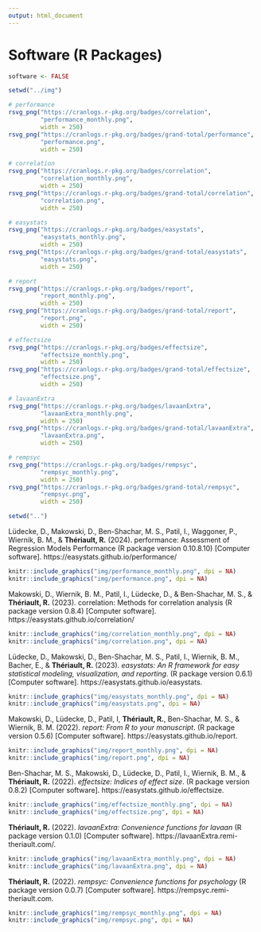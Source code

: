 ```yaml
---
output: html_document
---
```


\scriptsize
\setlength{\parindent}{-0.2in}
\setlength{\leftskip}{0.2in}
\setlength{\parskip}{8pt}

# Software (R Packages)

```r
software <- FALSE
```


```r
setwd("../img")

# performance
rsvg_png("https://cranlogs.r-pkg.org/badges/correlation", 
         "performance_monthly.png",
         width = 250)
rsvg_png("https://cranlogs.r-pkg.org/badges/grand-total/performance", 
         "performance.png",
         width = 250)

# correlation
rsvg_png("https://cranlogs.r-pkg.org/badges/correlation", 
         "correlation_monthly.png",
         width = 250)
rsvg_png("https://cranlogs.r-pkg.org/badges/grand-total/correlation", 
         "correlation.png",
         width = 250)

# easystats
rsvg_png("https://cranlogs.r-pkg.org/badges/easystats", 
         "easystats_monthly.png",
         width = 250)
rsvg_png("https://cranlogs.r-pkg.org/badges/grand-total/easystats", 
         "easystats.png",
         width = 250)

# report
rsvg_png("https://cranlogs.r-pkg.org/badges/report", 
         "report_monthly.png",
         width = 250)
rsvg_png("https://cranlogs.r-pkg.org/badges/grand-total/report", 
         "report.png",
         width = 250)

# effectsize
rsvg_png("https://cranlogs.r-pkg.org/badges/effectsize", 
         "effectsize_monthly.png",
         width = 250)
rsvg_png("https://cranlogs.r-pkg.org/badges/grand-total/effectsize", 
         "effectsize.png",
         width = 250)

# lavaanExtra
rsvg_png("https://cranlogs.r-pkg.org/badges/lavaanExtra", 
         "lavaanExtra_monthly.png",
         width = 250)
rsvg_png("https://cranlogs.r-pkg.org/badges/grand-total/lavaanExtra", 
         "lavaanExtra.png",
         width = 250)

# rempsyc
rsvg_png("https://cranlogs.r-pkg.org/badges/rempsyc", 
         "rempsyc_monthly.png",
         width = 250)
rsvg_png("https://cranlogs.r-pkg.org/badges/grand-total/rempsyc", 
         "rempsyc.png",
         width = 250)

setwd("..")
```

Lüdecke, D., Makowski, D., Ben-Shachar, M. S., Patil, I., Waggoner, P., Wiernik, B. M., & **Thériault, R.** (2024). performance: Assessment of Regression Models Performance (R package version 0.10.8.10) [Computer software]. https://easystats.github.io/performance/

```r
knitr::include_graphics("img/performance_monthly.png", dpi = NA)
knitr::include_graphics("img/performance.png", dpi = NA)
```

Makowski, D., Wiernik, B. M., Patil, I., Lüdecke, D., & Ben-Shachar, M. S., & **Thériault, R.** (2023). correlation: Methods for correlation analysis (R package version 0.8.4) [Computer software]. https://easystats.github.io/correlation/
```r
knitr::include_graphics("img/correlation_monthly.png", dpi = NA)
knitr::include_graphics("img/correlation.png", dpi = NA)
```

Lüdecke, D., Makowski, D., Ben-Shachar, M. S., Patil, I., Wiernik, B. M., Bacher, E., & **Thériault, R.** (2023). *easystats: An R framework for easy statistical modeling, visualization, and reporting*. (R package version 0.6.1) [Computer software]. https://easystats.github.io/easystats.
```r
knitr::include_graphics("img/easystats_monthly.png", dpi = NA)
knitr::include_graphics("img/easystats.png", dpi = NA)
```

Makowski, D., Lüdecke, D., Patil, I, **Thériault, R.**, Ben-Shachar, M. S., & Wiernik, B. M. (2022). *report: From R to your manuscript*. (R package version 0.5.6) [Computer software]. https://easystats.github.io/report.
```r
knitr::include_graphics("img/report_monthly.png", dpi = NA)
knitr::include_graphics("img/report.png", dpi = NA)
```

Ben-Shachar, M. S., Makowski, D., Lüdecke, D., Patil, I., Wiernik, B. M., & **Thériault, R.** (2022). *effectsize: Indices of effect size*. (R package version 0.8.2) [Computer software]. https://easystats.github.io/effectsize.
```r
knitr::include_graphics("img/effectsize_monthly.png", dpi = NA)
knitr::include_graphics("img/effectsize.png", dpi = NA)
```

**Thériault, R.** (2022). *lavaanExtra: Convenience functions for lavaan* 
(R package version 0.1.0) [Computer software]. https://lavaanExtra.remi-theriault.com/.
```r
knitr::include_graphics("img/lavaanExtra_monthly.png", dpi = NA)
knitr::include_graphics("img/lavaanExtra.png", dpi = NA)
```

**Thériault, R.** (2022). *rempsyc: Convenience functions for psychology* 
(R package version 0.0.7) [Computer software]. https://rempsyc.remi-theriault.com.
```r
knitr::include_graphics("img/rempsyc_monthly.png", dpi = NA)
knitr::include_graphics("img/rempsyc.png", dpi = NA)
```